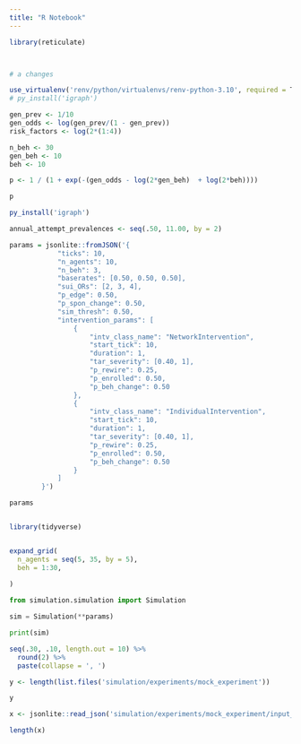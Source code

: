 ```yaml
---
title: "R Notebook"
---
```


```r
library(reticulate)



# a changes

use_virtualenv('renv/python/virtualenvs/renv-python-3.10', required = T)
# py_install('igraph')
```

```r
gen_prev <- 1/10
gen_odds <- log(gen_prev/(1 - gen_prev))
risk_factors <- log(2*(1:4))

n_beh <- 30
gen_beh <- 10
beh <- 10

p <- 1 / (1 + exp(-(gen_odds - log(2*gen_beh)  + log(2*beh))))

p
```



```r
py_install('igraph')
```
```r
annual_attempt_prevalences <- seq(.50, 11.00, by = 2)


```


```r
params = jsonlite::fromJSON('{
            "ticks": 10,
            "n_agents": 10,
            "n_beh": 3,
            "baserates": [0.50, 0.50, 0.50],
            "sui_ORs": [2, 3, 4],
            "p_edge": 0.50,
            "p_spon_change": 0.50,
            "sim_thresh": 0.50,
            "intervention_params": [
                {
                    "intv_class_name": "NetworkIntervention",
                    "start_tick": 10,
                    "duration": 1,
                    "tar_severity": [0.40, 1],
                    "p_rewire": 0.25,
                    "p_enrolled": 0.50,
                    "p_beh_change": 0.50
                },
                {
                    "intv_class_name": "IndividualIntervention",
                    "start_tick": 10,
                    "duration": 1,
                    "tar_severity": [0.40, 1],
                    "p_rewire": 0.25,
                    "p_enrolled": 0.50,
                    "p_beh_change": 0.50
                }
            ]
        }')

params


library(tidyverse)


expand_grid(
  n_agents = seq(5, 35, by = 5),
  beh = 1:30,
  
)
```

```python
from simulation.simulation import Simulation

sim = Simulation(**params)

print(sim)
```
```r
seq(.30, .10, length.out = 10) %>% 
  round(2) %>% 
  paste(collapse = ', ')
```


```r
y <- length(list.files('simulation/experiments/mock_experiment'))

y
```


```r
x <- jsonlite::read_json('simulation/experiments/mock_experiment/input_parameter_combinations.json')

length(x)
```


